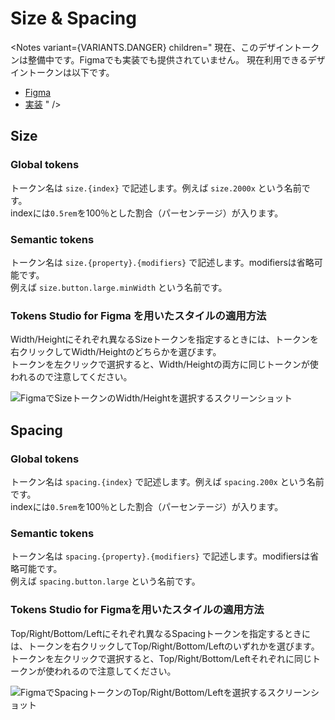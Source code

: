 

<Meta title='designTokens/Size & Spacing' />

# Size & Spacing

<Notes variant={VARIANTS.DANGER} children="
現在、このデザイントークンは整備中です。Figmaでも実装でも提供されていません。
現在利用できるデザイントークンは以下です。

- [Figma](https://www.figma.com/file/giGOxQP14cAhVgxUaqoLXA/%E2%9C%A8-%F0%9F%8E%A8--%F0%9F%92%BB--kintone-UI-Design-Components-(Copy)?type=design&node-id=9410-69640&t=dFgxnftazbLyG0S0-0)
- [実装](https://github.com/kintone-private/kintone-Design-System/blob/main/src/designTokens/index.ts)
" />

## Size

### Global tokens

トークン名は `size.{index}` で記述します。例えば `size.2000x` という名前です。<br />
indexには`0.5rem`を100％とした割合（パーセンテージ）が入ります。

### Semantic tokens

トークン名は `size.{property}.{modifiers}` で記述します。modifiersは省略可能です。<br/>
例えば `size.button.large.minWidth` という名前です。

<Notes
  children="
propertyはコンポーネントに依存しない名前が入ることが望ましいです。
    "
/>

### Tokens Studio for Figma を用いたスタイルの適用方法

Width/Heightにそれぞれ異なるSizeトークンを指定するときには、トークンを右クリックしてWidth/Heightのどちらかを選びます。<br/>
トークンを左クリックで選択すると、Width/Heightの両方に同じトークンが使われるので注意してください。

<img
  src={sizeTokenInFigma}
  alt="FigmaでSizeトークンのWidth/Heightを選択するスクリーンショット"
/>

## Spacing

### Global tokens

トークン名は `spacing.{index}` で記述します。例えば `spacing.200x` という名前です。<br />
indexには`0.5rem`を100％とした割合（パーセンテージ）が入ります。

### Semantic tokens

トークン名は `spacing.{property}.{modifiers}` で記述します。modifiersは省略可能です。<br/>
例えば `spacing.button.large` という名前です。

<Notes
  children="
propertyはコンポーネントに依存しない名前が入ることが望ましいです。
    "
/>

### Tokens Studio for Figmaを用いたスタイルの適用方法

Top/Right/Bottom/Leftにそれぞれ異なるSpacingトークンを指定するときには、トークンを右クリックしてTop/Right/Bottom/Leftのいずれかを選びます。<br/>
トークンを左クリックで選択すると、Top/Right/Bottom/Leftそれぞれに同じトークンが使われるので注意してください。

<img
  src={spacingTokenInFigma}
  alt="FigmaでSpacingトークンのTop/Right/Bottom/Leftを選択するスクリーンショット"
/>
